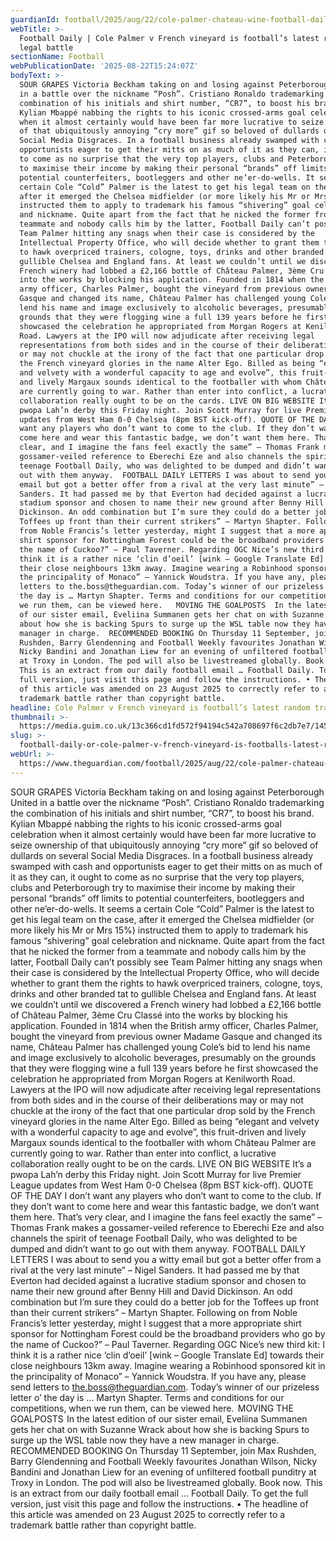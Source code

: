 ```yaml
---
guardianId: football/2025/aug/22/cole-palmer-chateau-wine-football-daily-newsletter
webTitle: >-
  Football Daily | Cole Palmer v French vineyard is football’s latest random
  legal battle
sectionName: Football
webPublicationDate: '2025-08-22T15:24:07Z'
bodyText: >-
  SOUR GRAPES Victoria Beckham taking on and losing against Peterborough United
  in a battle over the nickname “Posh”. Cristiano Ronaldo trademarking the
  combination of his initials and shirt number, “CR7”, to boost his brand.
  Kylian Mbappé nabbing the rights to his iconic crossed-arms goal celebration
  when it almost certainly would have been far more lucrative to seize ownership
  of that ubiquitously annoying “cry more” gif so beloved of dullards on several
  Social Media Disgraces. In a football business already swamped with cash and
  opportunists eager to get their mitts on as much of it as they can, it ought
  to come as no surprise that the very top players, clubs and Peterborough try
  to maximise their income by making their personal “brands” off limits to
  potential counterfeiters, bootleggers and other ne’er-do-wells. It seems a
  certain Cole “Cold” Palmer is the latest to get his legal team on the case,
  after it emerged the Chelsea midfielder (or more likely his Mr or Mrs 15%)
  instructed them to apply to trademark his famous “shivering” goal celebration
  and nickname. Quite apart from the fact that he nicked the former from a
  teammate and nobody calls him by the latter, Football Daily can’t possibly see
  Team Palmer hitting any snags when their case is considered by the
  Intellectual Property Office, who will decide whether to grant them the rights
  to hawk overpriced trainers, cologne, toys, drinks and other branded tat to
  gullible Chelsea and England fans. At least we couldn’t until we discovered a
  French winery had lobbed a £2,166 bottle of Château Palmer, 3ème Cru Classé
  into the works by blocking his application. Founded in 1814 when the British
  army officer, Charles Palmer, bought the vineyard from previous owner Madame
  Gasque and changed its name, Château Palmer has challenged young Cole’s bid to
  lend his name and image exclusively to alcoholic beverages, presumably on the
  grounds that they were flogging wine a full 139 years before he first
  showcased the celebration he appropriated from Morgan Rogers at Kenilworth
  Road. Lawyers at the IPO will now adjudicate after receiving legal
  representations from both sides and in the course of their deliberations may
  or may not chuckle at the irony of the fact that one particular drop sold by
  the French vineyard glories in the name Alter Ego. Billed as being “elegant
  and velvety with a wonderful capacity to age and evolve”, this fruit-driven
  and lively Margaux sounds identical to the footballer with whom Château Palmer
  are currently going to war. Rather than enter into conflict, a lucrative
  collaboration really ought to be on the cards. LIVE ON BIG WEBSITE It’s a
  pwopa Lah’n derby this Friday night. Join Scott Murray for live Premier League
  updates from West Ham 0-0 Chelsea (8pm BST kick-off). QUOTE OF THE DAY I don’t
  want any players who don’t want to come to the club. If they don’t want to
  come here and wear this fantastic badge, we don’t want them here. That’s very
  clear, and I imagine the fans feel exactly the same” – Thomas Frank makes a
  gossamer-veiled reference to Eberechi Eze and also channels the spirit of
  teenage Football Daily, who was delighted to be dumped and didn’t want to go
  out with them anyway.  FOOTBALL DAILY LETTERS I was about to send you a witty
  email but got a better offer from a rival at the very last minute” – Nigel
  Sanders. It had passed me by that Everton had decided against a lucrative
  stadium sponsor and chosen to name their new ground after Benny Hill and David
  Dickinson. An odd combination but I’m sure they could do a better job for the
  Toffees up front than their current strikers” – Martyn Shapter. Following on
  from Noble Francis’s letter yesterday, might I suggest that a more appropriate
  shirt sponsor for Nottingham Forest could be the broadband providers who go by
  the name of Cuckoo?” – Paul Taverner. Regarding OGC Nice’s new third kit: I
  think it is a rather nice ‘clin d’oeil’ [wink – Google Translate Ed] towards
  their close neighbours 13km away. Imagine wearing a Robinhood sponsored kit in
  the principality of Monaco” – Yannick Woudstra. If you have any, please send
  letters to the.boss@theguardian.com. Today’s winner of our prizeless letter o’
  the day is … Martyn Shapter. Terms and conditions for our competitions, when
  we run them, can be viewed here.   MOVING THE GOALPOSTS  In the latest edition
  of our sister email, Eveliina Summanen gets her chat on with Suzanne Wrack
  about how she is backing Spurs to surge up the WSL table now they have a new
  manager in charge.  RECOMMENDED BOOKING On Thursday 11 September, join Max
  Rushden, Barry Glendenning and Football Weekly favourites Jonathan Wilson,
  Nicky Bandini and Jonathan Liew for an evening of unfiltered football punditry
  at Troxy in London. The pod will also be livestreamed globally. Book now. 
  This is an extract from our daily football email … Football Daily. To get the
  full version, just visit this page and follow the instructions. • The headline
  of this article was amended on 23 August 2025 to correctly refer to a
  trademark battle rather than copyright battle.
headline: Cole Palmer v French vineyard is football’s latest random trademark battle
thumbnail: >-
  https://media.guim.co.uk/13c366cd1fd572f94194c542a708697f6c2db7e7/145_0_3251_2602/500.jpg
slug: >-
  football-daily-or-cole-palmer-v-french-vineyard-is-footballs-latest-random-legal-battle
webUrl: >-
  https://www.theguardian.com/football/2025/aug/22/cole-palmer-chateau-wine-football-daily-newsletter
---
```

SOUR GRAPES Victoria Beckham taking on and losing against Peterborough United in a battle over the nickname “Posh”. Cristiano Ronaldo trademarking the combination of his initials and shirt number, “CR7”, to boost his brand. Kylian Mbappé nabbing the rights to his iconic crossed-arms goal celebration when it almost certainly would have been far more lucrative to seize ownership of that ubiquitously annoying “cry more” gif so beloved of dullards on several Social Media Disgraces. In a football business already swamped with cash and opportunists eager to get their mitts on as much of it as they can, it ought to come as no surprise that the very top players, clubs and Peterborough try to maximise their income by making their personal “brands” off limits to potential counterfeiters, bootleggers and other ne’er-do-wells. It seems a certain Cole “Cold” Palmer is the latest to get his legal team on the case, after it emerged the Chelsea midfielder (or more likely his Mr or Mrs 15%) instructed them to apply to trademark his famous “shivering” goal celebration and nickname. Quite apart from the fact that he nicked the former from a teammate and nobody calls him by the latter, Football Daily can’t possibly see Team Palmer hitting any snags when their case is considered by the Intellectual Property Office, who will decide whether to grant them the rights to hawk overpriced trainers, cologne, toys, drinks and other branded tat to gullible Chelsea and England fans. At least we couldn’t until we discovered a French winery had lobbed a £2,166 bottle of Château Palmer, 3ème Cru Classé into the works by blocking his application. Founded in 1814 when the British army officer, Charles Palmer, bought the vineyard from previous owner Madame Gasque and changed its name, Château Palmer has challenged young Cole’s bid to lend his name and image exclusively to alcoholic beverages, presumably on the grounds that they were flogging wine a full 139 years before he first showcased the celebration he appropriated from Morgan Rogers at Kenilworth Road. Lawyers at the IPO will now adjudicate after receiving legal representations from both sides and in the course of their deliberations may or may not chuckle at the irony of the fact that one particular drop sold by the French vineyard glories in the name Alter Ego. Billed as being “elegant and velvety with a wonderful capacity to age and evolve”, this fruit-driven and lively Margaux sounds identical to the footballer with whom Château Palmer are currently going to war. Rather than enter into conflict, a lucrative collaboration really ought to be on the cards. LIVE ON BIG WEBSITE It’s a pwopa Lah’n derby this Friday night. Join Scott Murray for live Premier League updates from West Ham 0-0 Chelsea (8pm BST kick-off). QUOTE OF THE DAY I don’t want any players who don’t want to come to the club. If they don’t want to come here and wear this fantastic badge, we don’t want them here. That’s very clear, and I imagine the fans feel exactly the same” – Thomas Frank makes a gossamer-veiled reference to Eberechi Eze and also channels the spirit of teenage Football Daily, who was delighted to be dumped and didn’t want to go out with them anyway.  FOOTBALL DAILY LETTERS I was about to send you a witty email but got a better offer from a rival at the very last minute” – Nigel Sanders. It had passed me by that Everton had decided against a lucrative stadium sponsor and chosen to name their new ground after Benny Hill and David Dickinson. An odd combination but I’m sure they could do a better job for the Toffees up front than their current strikers” – Martyn Shapter. Following on from Noble Francis’s letter yesterday, might I suggest that a more appropriate shirt sponsor for Nottingham Forest could be the broadband providers who go by the name of Cuckoo?” – Paul Taverner. Regarding OGC Nice’s new third kit: I think it is a rather nice ‘clin d’oeil’ [wink – Google Translate Ed] towards their close neighbours 13km away. Imagine wearing a Robinhood sponsored kit in the principality of Monaco” – Yannick Woudstra. If you have any, please send letters to the.boss@theguardian.com. Today’s winner of our prizeless letter o’ the day is … Martyn Shapter. Terms and conditions for our competitions, when we run them, can be viewed here.   MOVING THE GOALPOSTS  In the latest edition of our sister email, Eveliina Summanen gets her chat on with Suzanne Wrack about how she is backing Spurs to surge up the WSL table now they have a new manager in charge.  RECOMMENDED BOOKING On Thursday 11 September, join Max Rushden, Barry Glendenning and Football Weekly favourites Jonathan Wilson, Nicky Bandini and Jonathan Liew for an evening of unfiltered football punditry at Troxy in London. The pod will also be livestreamed globally. Book now.  This is an extract from our daily football email … Football Daily. To get the full version, just visit this page and follow the instructions. • The headline of this article was amended on 23 August 2025 to correctly refer to a trademark battle rather than copyright battle.
